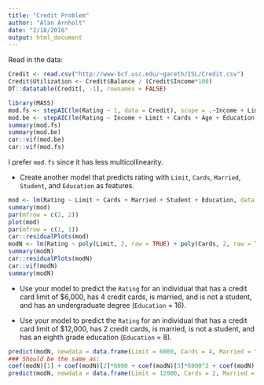 ```yaml
---
title: "Credit Problem"
author: "Alan Arnholt"
date: "2/18/2016"
output: html_document
---
```


Read in the data:

```r
Credit <- read.csv("http://www-bcf.usc.edu/~gareth/ISL/Credit.csv")
Credit$Utilization <- Credit$Balance / (Credit$Income*100)
DT::datatable(Credit[, -1], rownames = FALSE)
```


```r
library(MASS)
mod.fs <- stepAIC(lm(Rating ~ 1, data = Credit), scope = .~Income + Limit + Cards + Age + Education + Gender + Student + Married + Ethnicity + Balance + Utilization, direction = "forward", test = "F")
mod.be <- stepAIC(lm(Rating ~ Income + Limit + Cards + Age + Education + Gender + Student + Married + Ethnicity + Balance + Utilization, data = Credit), direction = "backward", test = "F")
summary(mod.fs)
summary(mod.be) 
car::vif(mod.be)
car::vif(mod.fs)
```

I prefer `mod.fs` since it has less multicollinearity.

* Create another model that predicts rating with `Limit`, `Cards`, `Married`, `Student`, and `Education` as features. 

```r
mod <- lm(Rating ~ Limit + Cards + Married + Student + Education, data = Credit)
summary(mod)
par(mfrow = c(2, 2))
plot(mod)
par(mfrow = c(1, 1))
car::residualPlots(mod)
modN <- lm(Rating ~ poly(Limit, 2, raw = TRUE) + poly(Cards, 2, raw = TRUE) + Married + Student + Education, data = Credit)
summary(modN)
car::residualPlots(modN)
car::vif(modN)
summary(modN)
```

* Use your model to predict the `Rating` for an individual that has a credit card limit of
$6,000, has 4 credit cards, is married, and is not a student, and has an undergraduate degree (`Education` = 16).

* Use your model to predict the `Rating` for an individual that has a credit card limit of
$12,000, has 2 credit cards, is married, is not a student, and has an eighth grade education (`Education` = 8).

```r
predict(modN, newdata = data.frame(Limit = 6000, Cards = 4, Married = "Yes", Student = "No", Education = 16), response = "pred")
### Should be the same as:
coef(modN)[1] + coef(modN)[2]*6000 + coef(modN)[3]*6000^2 + coef(modN)[4]*4 + coef(modN)[5]*4^2 + coef(modN)[6]*1 + coef(modN)[7]*0 + coef(modN)[8]*16
predict(modN, newdata = data.frame(Limit = 12000, Cards = 2, Married = "Yes", Student = "No", Education = 8), response = "pred")
```

